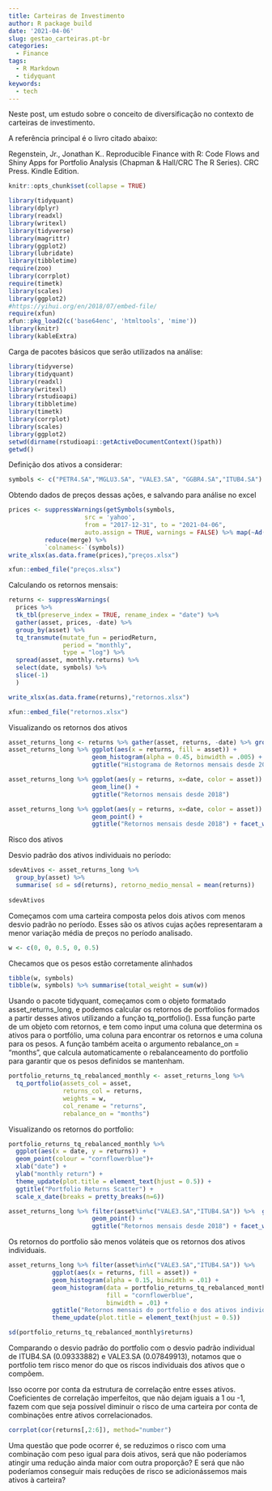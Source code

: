 ```yaml
---
title: Carteiras de Investimento
author: R package build
date: '2021-04-06'
slug: gestao_carteiras.pt-br
categories:
  - Finance
tags:
  - R Markdown
  - tidyquant
keywords:
  - tech
---
```


Neste post, um estudo sobre o conceito de diversificação no contexto de carteiras de investimento. 

A referência principal é o livro citado abaixo:

Regenstein, Jr., Jonathan K.. Reproducible Finance with R: Code Flows and Shiny Apps for Portfolio Analysis (Chapman & Hall/CRC The R Series). CRC Press. Kindle Edition. 


<!--more-->

```r
knitr::opts_chunk$set(collapse = TRUE)
```

```r
library(tidyquant)
library(dplyr)
library(readxl)
library(writexl)
library(tidyverse)
library(magrittr)
library(ggplot2)
library(lubridate)
library(tibbletime)
require(zoo)
library(corrplot)
require(timetk)
library(scales)
library(ggplot2)
#https://yihui.org/en/2018/07/embed-file/
require(xfun)
xfun::pkg_load2(c('base64enc', 'htmltools', 'mime'))
library(knitr)
library(kableExtra)

```

Carga de pacotes básicos que serão utilizados na análise:

```r
library(tidyverse)
library(tidyquant)
library(readxl)
library(writexl)
library(rstudioapi)
library(tibbletime)
library(timetk)
library(corrplot)
library(scales)
library(ggplot2)
setwd(dirname(rstudioapi::getActiveDocumentContext()$path))
getwd()

```

Definição dos ativos a considerar:

```r
symbols <- c("PETR4.SA","MGLU3.SA", "VALE3.SA", "GGBR4.SA","ITUB4.SA")
```


Obtendo dados de preços dessas ações, e salvando para análise no excel

```r
prices <- suppressWarnings(getSymbols(symbols,
                     src = 'yahoo',
                     from = "2017-12-31", to = "2021-04-06",
                     auto.assign = TRUE, warnings = FALSE) %>% map(~Ad(get(.))) %>% 
          reduce(merge) %>%
          `colnames<-`(symbols))
write_xlsx(as.data.frame(prices),"preços.xlsx")
```
```r
xfun::embed_file("preços.xlsx")
```


Calculando os retornos mensais:

```r

returns <- suppressWarnings(
  prices %>%
  tk_tbl(preserve_index = TRUE, rename_index = "date") %>% 
  gather(asset, prices, -date) %>%
  group_by(asset) %>% 
  tq_transmute(mutate_fun = periodReturn,
               period = "monthly",
               type = "log") %>%
  spread(asset, monthly.returns) %>% 
  select(date, symbols) %>% 
  slice(-1)
  )

write_xlsx(as.data.frame(returns),"retornos.xlsx")

```


```r
xfun::embed_file("retornos.xlsx")
```


Visualizando os retornos dos ativos
```r

asset_returns_long <- returns %>% gather(asset, returns, -date) %>% group_by(asset)
asset_returns_long %>% ggplot(aes(x = returns, fill = asset)) +
                       geom_histogram(alpha = 0.45, binwidth = .005) + 
                       ggtitle("Histograma de Retornos mensais desde 2018")
```

```r

asset_returns_long %>% ggplot(aes(y = returns, x=date, color = asset)) +
                       geom_line() + 
                       ggtitle("Retornos mensais desde 2018")
```


```r

asset_returns_long %>% ggplot(aes(y = returns, x=date, color = asset)) +
                       geom_point() + 
                       ggtitle("Retornos mensais desde 2018") + facet_wrap(~asset)
```



Risco dos ativos

Desvio padrão dos ativos individuais no período:

```r
sdevAtivos <- asset_returns_long %>%
  group_by(asset) %>%
  summarise( sd = sd(returns), retorno_medio_mensal = mean(returns))
  
sdevAtivos
```



Começamos com uma carteira composta pelos dois ativos com menos desvio padrão no período. Esses são os ativos cujas ações representaram a menor variação média de preços no período analisado.

```r
w <- c(0, 0, 0.5, 0, 0.5) 
```

Checamos que os pesos estão corretamente alinhados 
```r
tibble(w, symbols)
tibble(w, symbols) %>% summarise(total_weight = sum(w))
```

Usando o pacote tidyquant, começamos com o objeto formatado asset_returns_long, e podemos calcular os retornos de portfolios formados a partir desses ativos utilizando a função tq_portfolio(). Essa função parte de um objeto com retornos, e tem como input uma coluna que determina os ativos para o portfólio, uma coluna para encontrar os retornos e uma coluna para os pesos. A função também aceita o argumento rebalance_on = "months", que calcula automaticamente o rebalanceamento do portfolio para garantir que os pesos definidos se mantenham. 

```r

portfolio_returns_tq_rebalanced_monthly <- asset_returns_long %>% 
  tq_portfolio(assets_col = asset,
               returns_col = returns, 
               weights = w, 
               col_rename = "returns", 
               rebalance_on = "months") 

```


Visualizando os retornos do portfolio:

```r
portfolio_returns_tq_rebalanced_monthly %>% 
  ggplot(aes(x = date, y = returns)) + 
  geom_point(colour = "cornflowerblue")+ 
  xlab("date") + 
  ylab("monthly return") + 
  theme_update(plot.title = element_text(hjust = 0.5)) + 
  ggtitle("Portfolio Returns Scatter") + 
  scale_x_date(breaks = pretty_breaks(n=6))

```


```r
asset_returns_long %>% filter(asset%in%c("VALE3.SA","ITUB4.SA")) %>%  ggplot(aes(y = returns, x=date, color = asset)) +
                       geom_point() + 
                       ggtitle("Retornos mensais desde 2018") + facet_wrap(~asset)

```

Os retornos do portfolio são menos voláteis que os retornos dos ativos individuais. 


```r
asset_returns_long %>% filter(asset%in%c("VALE3.SA","ITUB4.SA")) %>% 
            ggplot(aes(x = returns, fill = asset)) + 
            geom_histogram(alpha = 0.15, binwidth = .01) + 
            geom_histogram(data = portfolio_returns_tq_rebalanced_monthly, 
                           fill = "cornflowerblue", 
                           binwidth = .01) + 
            ggtitle("Retornos mensais do portfolio e dos ativos individuais") + 
            theme_update(plot.title = element_text(hjust = 0.5))
```


```r
sd(portfolio_returns_tq_rebalanced_monthly$returns)
```

Comparando o desvio padrão do portfolio com o desvio padrão individual de ITUB4.SA (0.09333882) e VALE3.SA (0.07849913), notamos que o portfolio tem risco menor do que os riscos individuais dos ativos que o compõem. 

Isso ocorre por conta da estrutura de correlação entre esses ativos. Coeficientes de correlação imperfeitos, que não dejam iguais a 1 ou -1, fazem com que seja possível diminuir o risco de uma carteira por conta de combinações entre ativos correlacionados. 


```r
corrplot(cor(returns[,2:6]), method="number")
```


Uma questão que pode ocorrer é, se reduzimos o risco com uma combinação com peso igual para dois ativos, será que não poderíamos atingir uma redução ainda maior com outra proporção? E será que não poderíamos conseguir mais reduções de risco se adicionássemos mais ativos à carteira? 




